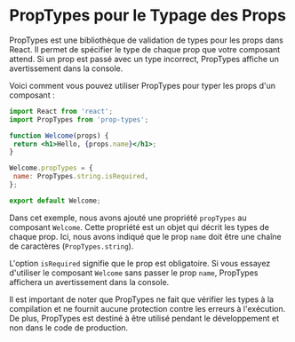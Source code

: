 # PropTypes pour le Typage des Props

PropTypes est une bibliothèque de validation de types pour les props dans React. Il permet de spécifier le type de chaque prop que votre composant attend. Si un prop est passé avec un type incorrect, PropTypes affiche un avertissement dans la console.

Voici comment vous pouvez utiliser PropTypes pour typer les props d'un composant :

```jsx
import React from 'react';
import PropTypes from 'prop-types';

function Welcome(props) {
 return <h1>Hello, {props.name}</h1>;
}

Welcome.propTypes = {
 name: PropTypes.string.isRequired,
};

export default Welcome;
```

Dans cet exemple, nous avons ajouté une propriété `propTypes` au composant `Welcome`. Cette propriété est un objet qui décrit les types de chaque prop. Ici, nous avons indiqué que le prop `name` doit être une chaîne de caractères (`PropTypes.string`).

L'option `isRequired` signifie que le prop est obligatoire. Si vous essayez d'utiliser le composant `Welcome` sans passer le prop `name`, PropTypes affichera un avertissement dans la console.

Il est important de noter que PropTypes ne fait que vérifier les types à la compilation et ne fournit aucune protection contre les erreurs à l'exécution. De plus, PropTypes est destiné à être utilisé pendant le développement et non dans le code de production.